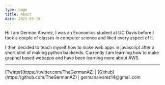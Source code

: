 ```yaml
---
type: page
title: About
date: 2021-03-19
---
```


Hi I am German Alvarez, I was an Economics student at UC Davis before I took a couple of classes in computer science and liked every aspect of it.

I then decided to teach myself how to make web apps in javascript after a short stint of making python backends. Currently I am learning how to make graphql based webapps and have been learning more about AWS.

---

<div>
  [Twitter](https://twitter.com/TheGermanAZ) |
  [Github](https://github.com/TheGermanAZ) | germanalvarez14@gmail.com
</div>
